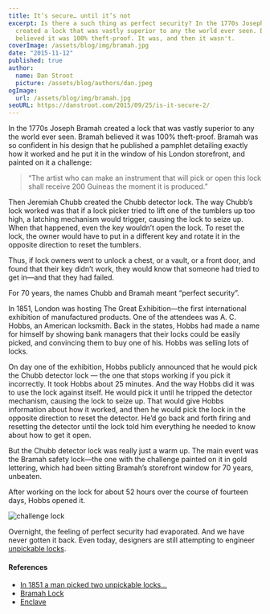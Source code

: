 ```yaml
---
title: It’s secure… until it’s not
excerpt: Is there a such thing as perfect security? In the 1770s Joseph Bramah
  created a lock that was vastly superior to any the world ever seen. Bramah
  believed it was 100% theft-proof. It was, and then it wasn't.
coverImage: /assets/blog/img/bramah.jpg
date: "2015-11-12"
published: true
author:
  name: Dan Stroot
  picture: /assets/blog/authors/dan.jpeg
ogImage:
  url: /assets/blog/img/bramah.jpg
seoURL: https://danstroot.com/2015/09/25/is-it-secure-2/
---
```


In the 1770s Joseph Bramah created a lock that was vastly superior to any the world ever seen. Bramah believed it was 100% theft-proof. Bramah was so confident in his design that he published a pamphlet detailing exactly how it worked and he put it in the window of his London storefront, and painted on it a challenge:

> “The artist who can make an instrument that will pick or open this lock shall receive 200 Guineas the moment it is produced.”

Then Jeremiah Chubb created the Chubb detector lock. The way Chubb’s lock worked was that if a lock picker tried to lift one of the tumblers up too high, a latching mechanism would trigger, causing the lock to seize up. When that happened, even the key wouldn’t open the lock. To reset the lock, the owner would have to put in a different key and rotate it in the opposite direction to reset the tumblers.

Thus, if lock owners went to unlock a chest, or a vault, or a front door, and found that their key didn’t work, they would know that someone had tried to get in—and that they had failed.

For 70 years, the names Chubb and Bramah meant “perfect security”.

In 1851, London was hosting The Great Exhibition—the first international exhibition of manufactured products. One of the attendees was A. C. Hobbs, an American locksmith. Back in the states, Hobbs had made a name for himself by showing bank managers that their locks could be easily picked, and convincing them to buy one of his. Hobbs was selling lots of locks.

On day one of the exhibition, Hobbs publicly announced that he would pick the Chubb detector lock — the one that stops working if you pick it incorrectly. It took Hobbs about 25 minutes. And the way Hobbs did it was to use the lock against itself.
He would pick it until he tripped the detector mechanism, causing the lock to seize up. That would give Hobbs information about how it worked, and then he would pick the lock in the opposite direction to reset the detector. He’d go back and forth firing and resetting the detector until the lock told him everything he needed to know about how to get it open.

But the Chubb detector lock was really just a warm up. The main event was the Bramah safety lock—the one with the challenge painted on it in gold lettering, which had been sitting Bramah’s storefront window for 70 years, unbeaten.

After working on the lock for about 52 hours over the course of fourteen days, Hobbs opened it.

![challenge lock](/assets/blog/img/bramah-challenge.jpg)

Overnight, the feeling of perfect security had evaporated. And we have never gotten it back. Even today, designers are still attempting to engineer [unpickable locks](https://ominoushum.com/lock/).

#### References

- [In 1851 a man picked two unpickable locks...](http://gizmodo.com/in-1851-a-man-picked-two-unpickable-locks-and-changed-1698557792)
- [Bramah Lock](https://en.wikipedia.org/wiki/Bramah_lock)
- [Enclave](https://ominoushum.com/lock/)
